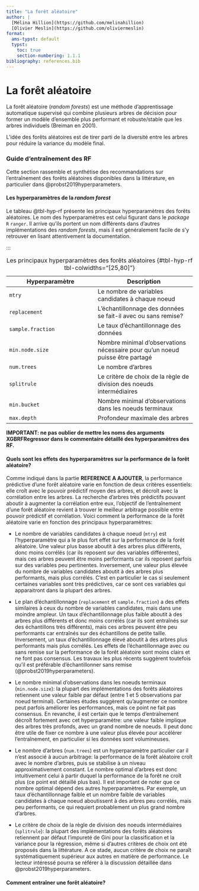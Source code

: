```yaml
---
title: "La forêt aléatoire"
author: |
  [Mélina Hillion](https://github.com/melinahillion)
  [Olivier Meslin](https://github.com/oliviermeslin)
format:
  ams-typst: default
  typst:
    toc: true
    section-numbering: 1.1.1
bibliography: references.bib
---
```

  
```{=typst} 
#import "@preview/mitex:0.2.4": *
#set math.equation(
numbering: "(1)",
supplement: none
)
```

# La forêt aléatoire

La forêt aléatoire (_random forests_) est une méthode d'apprentissage automatique supervisé qui combine plusieurs arbres de décision pour former un modèle d'ensemble plus performant et robuste/stable que les arbres individuels (Breiman en 2001).

L'idée des forêts aléatoires est de tirer parti de la diversité entre les arbres pour réduire la variance du modèle final. 


### Guide d'entraînement des RF

Cette section rassemble et synthétise des recommandations sur l'entraînement des forêts aléatoires disponibles dans la littérature, en particulier dans @probst2019hyperparameters.


#### Les hyperparamètres de la _random forest_

Le tableau @tbl-hyp-rf présente les principaux hyperparamètres des forêts aléatoires. Le nom des hyperparamètres est celui figurant dans le _package_ `R` `ranger`. Il arrive qu'ils portent un nom différents dans d'autres implémentations des _random forests_, mais il est généralement facile de s'y retrouver en lisant attentivement la documentation.


:::


| Hyperparamètre                                                      | Description                                                                 |
|---------------------------------------------------------------------|-----------------------------------------------------------------------------|
| `mtry`                                                              | Le nombre de variables candidates à chaque noeud                            |
| `replacement`                                                       | L'échantillonnage des données se fait-il avec ou sans remise?        |
| `sample.fraction`                                                   | Le taux d'échantillonnage des données             |
| `min.node.size`                                                     | Nombre minimal d'observations nécessaire pour qu'un noeud puisse être partagé  |
| `num.trees`                                                         | Le nombre d'arbres                                                          |
| `splitrule`                                                   | Le critère de choix de la règle de division des noeuds intermédiaires            |
| `min.bucket`                                                   | Nombre minimal d'observations dans les noeuds terminaux             |
| `max.depth`                                                   | Profondeur maximale des arbres             |

: Les principaux hyperparamètres des forêts aléatoires {#tbl-hyp-rf tbl-colwidths="[25,80]"}


__IMPORTANT: ne pas oublier de mettre les noms des arguments XGBRFRegressor dans le commentaire détaillé des hyperparamètres des RF.__

#### Quels sont les effets des hyperparamètres sur la performance de la forêt aléatoire?

Comme indiqué dans la partie __REFERENCE A AJOUTER__, la performance prédictive d'une forêt aléatoire varie en fonction de deux critères essentiels: elle croît avec le pouvoir prédictif moyen des arbres, et décroît avec la corrélation entre les arbres. La recherche d'arbres très prédictifs pouvant aboutir à augmenter la corrélation entre eux, l'objectif de l'entraînement d'une forêt aléatoire revient à trouver le meilleur arbitrage possible entre pouvoir prédictif et corrélation. Voici comment la performance de la forêt aléatoire varie en fonction des principaux hyperparamètres:

- Le nombre de variables candidates à chaque noeud (`mtry`) est l'hyperparamètre qui a le plus fort effet sur la performance de la forêt aléatoire. Une valeur plus basse aboutit à des arbres plus différents, donc moins corrélés (car ils reposent sur des variables différentes), mais ces arbres peuvent être moins performants car ils reposent parfois sur des variables peu pertinentes. Inversement, une valeur plus élevée du nombre de variables candidates aboutit à des arbres plus performants, mais plus corrélés. C'est en particulier le cas si seulement certaines variables sont très prédictives, car ce sont ces variables qui apparaitront dans la plupart des arbres.

- Le plan d'échantillonnage (`replacement` et `sample.fraction`) a des effets similaires à ceux du nombre de variables candidates, mais dans une moindre ampleur. Un taux d'échantillonnage plus faible aboutit à des arbres plus différents et donc moins corrélés (car ils sont entraînés sur des échantillons très différents), mais ces arbres peuvent être peu performants car entraînés sur des échantillons de petite taille. Inversement, un taux d'échantillonnage élevé aboutit à des arbres plus performants mais plus corrélés. Les effets de l'échantillonnage avec ou sans remise sur la performance de la forêt aléatoire sont moins clairs et ne font pas consensus. Les travaux les plus récents suggèrent toutefois qu'il est préférable d'échantillonner sans remise (@probst2019hyperparameters).

- Le nombre minimal d'observations dans les noeuds terminaux (`min.node.size`): la plupart des implémentations des forêts aléatoires retiennent une valeur faible par défaut (entre 1 et 5 observations par noeud terminal). Certaines études suggèrent qu'augmenter ce nombre peut parfois améliorer les performances, mais ce point ne fait pas consensus. En revanche, il est certain que le temps d'entraînement décroît fortement avec cet hyperparamètre: une valeur faible implique des arbres très profonds, avec un grand nombre de noeuds. Il peut donc être utile de fixer ce nombre à une valeur plus élevée pour accélérer l'entraînement, en particulier si les données sont volumineuses.

- Le nombre d'arbres (`num.trees`) est un hyperparamètre particulier car il n'est associé à aucun arbitrage: la performance de la forêt aléatoire croît avec le nombre d'arbres, puis se stabilise à un niveau approximativement constant. Le nombre optimal d'arbres est donc intuitivement celui à partir duquel la performance de la forêt ne croît plus (ce point est détaillé plus bas). Il est important de noter que ce nombre optimal dépend des autres hyperparamètres. Par exemple, un taux d'échantillonnage faible et un nombre faible de variables candidates à chaque noeud aboutissent à des arbres peu corrélés, mais peu performants, ce qui requiert probablement un plus grand nombre d'arbres.

- Le critère de choix de la règle de division des noeuds intermédiaires (`splitrule`): la plupart des implémentations des forêts aléatoires retiennent par défaut l'impureté de Gini pour la classification et la variance pour la régression, même si d'autres critères de choix ont été proposés dans la littérature. A ce stade, aucun critère de choix ne paraît systématiquement supérieur aux autres en matière de performance. Le lecteur intéressé pourra se référer à la discussion détaillée dans @probst2019hyperparameters.

#### Comment entraîner une forêt aléatoire?





